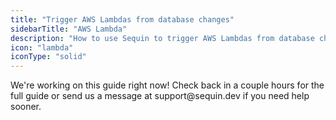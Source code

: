 ```yaml
---
title: "Trigger AWS Lambdas from database changes"
sidebarTitle: "AWS Lambda"
description: "How to use Sequin to trigger AWS Lambdas from database changes."
icon: "lambda"
iconType: "solid"
---
```


<Card title="Under construction" icon="pen" href="mailto:support@sequin.dev">
  We're working on this guide right now! Check back in a couple hours for the full guide or send us a message at support@sequin.dev if you need help sooner.
</Card>
